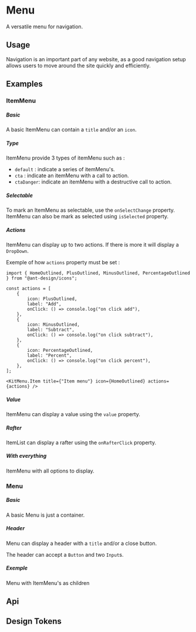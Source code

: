 
<Meta of={KitMenuStories} />

# Menu

A versatile menu for navigation.

## Usage

Navigation is an important part of any website, as a good navigation setup allows users to move around the site quickly and efficiently.

## Examples

### ItemMenu

##### Basic

A basic ItemMenu can contain a `title` and/or an `icon`.

<CustomCanvas content={Exemples.ItemMenuBasic} source={Sources.ItemMenuBasic} />

##### Type

ItemMenu provide 3 types of itemMenu such as :
- `default` : indicate a series of itemMenu's.
- `cta` : indicate an itemMenu with a call to action.
- `ctaDanger`: indicate an itemMenu with a destructive call to action.

<CustomCanvas content={Exemples.ItemMenuType} source={Sources.ItemMenuType} />

##### Selectable

To mark an ItemMenu as selectable, use the `onSelectChange` property. ItemMenu can also be mark as selected using `isSelected` property.

<CustomCanvas content={Exemples.ItemMenuSelectable} source={Sources.ItemMenuSelectable} />

##### Actions

ItemMenu can display up to two actions. If there is more it will display a `DropDown`.

<CustomCanvas content={Exemples.ItemMenuActions} source={Sources.ItemMenuActions} />

Exemple of how `actions` property must be set :

```tsx
import { HomeOutlined, PlusOutlined, MinusOutlined, PercentageOutlined } from "@ant-design/icons";

const actions = [
    {
        icon: PlusOutlined,
        label: "Add",
        onClick: () => console.log("on click add"),
    },
    {
        icon: MinusOutlined,
        label: "Subtract",
        onClick: () => console.log("on click subtract"),
    },
    {
        icon: PercentageOutlined,
        label: "Percent",
        onClick: () => console.log("on click percent"),
    },
];

<KitMenu.Item title={"Item menu"} icon={HomeOutlined} actions={actions} />
```

##### Value

ItemMenu can display a value using the `value` property.

<CustomCanvas content={Exemples.ItemMenuValue} source={Sources.ItemMenuValue} />

##### Rafter

ItemList can display a rafter using the `onRafterClick` property.

<CustomCanvas content={Exemples.ItemMenuRafter} source={Sources.ItemMenuRafter} />

##### With everything

ItemMenu with all options to display.

<CustomCanvas content={Exemples.ItemMenuAll} source={Sources.ItemMenuAll} />

### Menu

##### Basic

A basic Menu is just a container.

<CustomCanvas content={Exemples.MenuBasic} source={Sources.MenuBasic} id="menu-basic" />

##### Header

Menu can display a header with a `title` and/or a close button.

<CustomCanvas content={Exemples.MenuHeader} source={Sources.MenuHeader} id="menu-header" />

The header can accept a `Button` and two `Input`s.

<CustomCanvas content={Exemples.MenuHeaderButton} source={Sources.MenuHeaderButton} id="menu-header-button" />

##### Exemple

Menu with ItemMenu's as children

<CustomCanvas content={Exemples.MenuExemple} source={Sources.MenuExemple} id="menu-exemple" />

## Api

<Canvas of={KitMenuStories.Api} />

<Controls of={KitMenuStories.Api} />



## Design Tokens

<DesignTokens path="components.Menu" tokens={fields?.components?.Menu} />